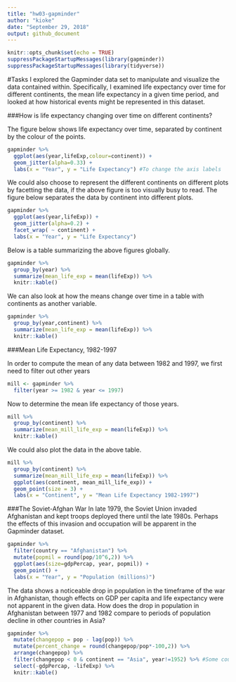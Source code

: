 ```yaml
---
title: "hw03-gapminder"
author: "kioke"
date: "September 29, 2018"
output: github_document
---
```


```r
knitr::opts_chunk$set(echo = TRUE)
suppressPackageStartupMessages(library(gapminder))
suppressPackageStartupMessages(library(tidyverse))
```

#Tasks
I explored the Gapminder data set to manipulate and visualize the data contained within. Specifically, I examined life expectancy over time for different continents, the mean life expectancy in a given time period, and looked at how historical events might be represented in this dataset.

###How is life expectancy changing over time on different continents?

The figure below shows life expectancy over time, separated by continent by the colour of the points.
```r
gapminder %>% 
  ggplot(aes(year,lifeExp,colour=continent)) +
  geom_jitter(alpha=0.33) +
  labs(x = "Year", y = "Life Expectancy") #To change the axis labels

```


We could also choose to represent the different continents on different plots by facetting the data, if the above figure is too visually busy to read. The figure below separates the data by continent into different plots.

```r
gapminder %>% 
  ggplot(aes(year,lifeExp)) +
  geom_jitter(alpha=0.2) +
  facet_wrap( ~ continent) +
  labs(x = "Year", y = "Life Expectancy")
```


Below is a table summarizing the above figures globally.

```r
gapminder %>% 
  group_by(year) %>% 
  summarize(mean_life_exp = mean(lifeExp)) %>% 
  knitr::kable()

```

We can also look at how the means change over time in a table with continents as another variable.

```r
gapminder %>% 
  group_by(year,continent) %>% 
  summarize(mean_life_exp = mean(lifeExp)) %>% 
  knitr::kable()

```


###Mean Life Expectancy, 1982-1997

In order to compute the mean of any data between 1982 and 1997, we first need to filter out other years

```r
mill <- gapminder %>% 
  filter(year >= 1982 & year <= 1997)
```

Now to determine the mean life expectancy of those years.

```r
mill %>% 
  group_by(continent) %>% 
  summarize(mean_mill_life_exp = mean(lifeExp)) %>% 
  knitr::kable()
```

We could also plot the data in the above table.

```r
mill %>% 
  group_by(continent) %>% 
  summarize(mean_mill_life_exp = mean(lifeExp)) %>% 
  ggplot(aes(continent, mean_mill_life_exp)) +
  geom_point(size = 3) +
  labs(x = "Continent", y = "Mean Life Expectancy 1982-1997")

```


###The Soviet-Afghan War
In late 1979, the Soviet Union invaded Afghanistan and kept troops deployed there until the late 1980s. Perhaps the effects of this invasion and occupation will be apparent in the Gapminder dataset.

```r
gapminder %>% 
  filter(country == "Afghanistan") %>% 
  mutate(popmil = round(pop/10^6,2)) %>% 
  ggplot(aes(size=gdpPercap, year, popmil)) +
  geom_point() +
  labs(x = "Year", y = "Population (millions)")
```

The data shows a noticeable drop in population in the timeframe of the war in Afghanistan, though effects on GDP per capita and life expectancy were not apparent in the given data. How does the drop in population in Afghanistan between 1977 and 1982 compare to periods of population decline in other countries in Asia?


```r
gapminder %>%
  mutate(changepop = pop - lag(pop)) %>%
  mutate(percent_change = round(changepop/pop*-100,2)) %>% 
  arrange(changepop) %>% 
  filter(changepop < 0 & continent == "Asia", year!=1952) %>% #Some countries had negative change values for the year 1952 because the lag() function subtracted their 1952 population from the 2007 population of another country
  select(-gdpPercap, -lifeExp) %>% 
  knitr::kable()
```

